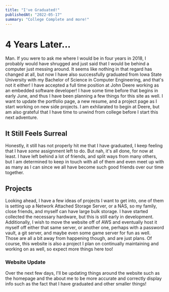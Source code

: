 ```yaml
---
title: "I've Graduated!"
publishedAt: "2022-05-17"
summary: "College Complete and more!"
---
```


# 4 Years Later...

Man. If you were to ask me where I would be in four years in 2018, I probably would have shrugged and just said that I would be behind a computer just messing around. It seems like nothing in that regard has changed at all, but now I have also successfully graduated from Iowa State University with my Bachelor of Science in Computer Engineering, and that's not it either! I have accepted a full time position at John Deere working as an embedded software developer! I have some time before that begins in early June, and thus I have been planning a few things for this site as well. I want to update the portfolio page, a new resume, and a project page as I start working on new side projects. I am exhilarated to begin at Deere, but am also grateful that I have time to unwind from college before I start this next adventure. 

## It Still Feels Surreal

Honestly, it still has not properly hit me that I have graduated, I keep feeling that I have _some_ assignment left to do. But nah, it's all done, for now at least. I have left behind a lot of friends, and split ways from many others, but I am determined to keep in touch with all of them and even meet up with as many as I can since we all have become such good friends over our time together.

## Projects

Looking ahead, I have a few ideas of projects I want to get into, one of them is setting up a Network Attached Storage Server, or a NAS, so my family, close friends, and myself can have large bulk storage. I have started collected the necessary hardware, but this is still early in development. Additionally, I wish to move the website off of AWS and eventually host it myself off either that same server, or another one, perhaps with a password vault, a git server, and maybe even some game server for fun as well. Those are all a bit away from happening though, and are just plans. Of course, this website is also a project I plan on continually maintaining and working on as well, so expect more things here too!

### Website Update

Over the next few days, I'll be updating things around the website such as the homepage and the about me to be more accurate and correctly display info such as the fact that I have graduated and other smaller things!